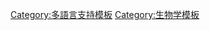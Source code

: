 ''{{Sname|{{{1|}}}|{{{2|}}}|{{{3|}}}}}''<noinclude>
{{documentation|content=
用于生物学名。

属名和二名法命名成为斜体。所有病毒学名，不分等级，按ICTV规定也都使用斜体。

其它和[[:Template:Sname]]相同。
}}
{{DEFAULTSORT:Snamei}}
[[Category:多語言支持模板]]
[[Category:生物学模板]]
</noinclude>